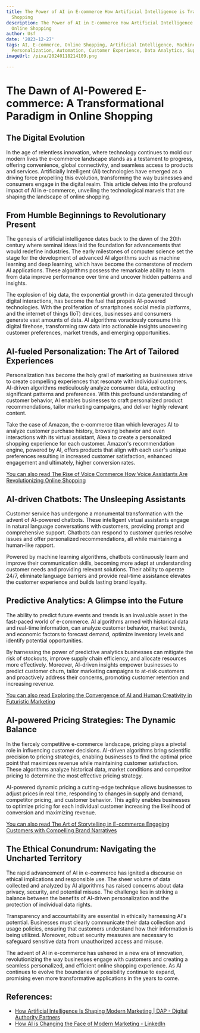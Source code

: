 ```yaml
---
title: The Power of AI in E-commerce How Artificial Intelligence is Transforming Online
  Shopping
description: The Power of AI in E-commerce How Artificial Intelligence is Transforming
  Online Shopping
author: Usf
date: '2023-12-27'
tags: AI, E-commerce, Online Shopping, Artificial Intelligence, Machine Learning,
  Personalization, Automation, Customer Experience, Data Analytics, Supply Chain Management
imageUrl: /pixa/20240118214109.png

---
```

# The Dawn of AI-Powered E-commerce:  A Transformational Paradigm in Online Shopping #

## The Digital  Evolution ##
In the age of relentless innovation, where technology continues to mold our modern  lives the  e-commerce landscape stands  as a testament to progress, offering convenience, global connectivity, and seamless access to products and services. Artificially Intelligent (AI)  technologies have emerged as a driving force propelling this evolution, transforming the way businesses and  consumers engage in the digital realm. This article delves into the  profound impact of AI in  e-commerce, unveiling the technological marvels that are shaping the landscape of online shopping.

##  From Humble Beginnings to Revolutionary Present ##
The genesis of  artificial intelligence dates back to the dawn of the 20th century where seminal ideas laid the  foundation for advancements that would redefine industries. The  early milestones of computer  science set the stage for the development of advanced AI algorithms such as machine learning and deep learning,  which have become the cornerstone of modern AI applications. These algorithms possess the remarkable ability to  learn from data improve performance over time and uncover hidden patterns and  insights.

The explosion of big data, the exponential growth in  data generated through digital interactions, has become the fuel that propels AI-powered technologies. With the proliferation of smartphones social  media platforms, and the internet of things (IoT) devices, businesses and  consumers  generate  vast amounts of data. AI algorithms voraciously consume this digital firehose, transforming raw data into actionable insights uncovering customer preferences, market trends, and emerging opportunities.

## AI-fueled Personalization: The Art of Tailored  Experiences ##
Personalization  has become  the holy grail of marketing as businesses strive to create compelling experiences that  resonate with individual customers.  AI-driven algorithms meticulously analyze consumer data, extracting significant patterns and preferences. With this profound understanding of customer behavior, AI enables  businesses to craft personalized product  recommendations, tailor marketing campaigns, and deliver highly relevant content.

Take the case of Amazon, the e-commerce titan which leverages AI to analyze customer purchase history, browsing behavior and even  interactions with its virtual assistant, Alexa to create a personalized shopping experience for each customer.  Amazon's recommendation engine, powered by AI, offers  products that  align with each user's unique preferences resulting  in increased customer satisfaction, enhanced engagement and ultimately, higher conversion  rates.

[You can also read The  Rise of  Voice Commerce How Voice Assistants Are Revolutionizing Online Shopping](The%20Rise%20of%20Voice%20Commerce%20How%20Voice%20Assistants%20Are%20Revolutionizing%20Online%20Shopping)


##  AI-driven Chatbots: The Unsleeping Assistants ##
Customer service has undergone  a  monumental transformation with the advent  of AI-powered chatbots. These intelligent virtual assistants engage in natural language conversations with customers, providing prompt and comprehensive support. Chatbots can respond to customer queries resolve issues and offer personalized recommendations, all  while  maintaining a human-like rapport.

Powered by machine learning algorithms, chatbots continuously learn and improve their  communication skills, becoming more adept at understanding customer needs and providing relevant solutions. Their ability  to  operate 24/7, eliminate language barriers and provide real-time assistance elevates the customer experience and builds lasting brand loyalty.

## Predictive Analytics: A Glimpse into the Future  ##
The ability to predict future events and trends is an invaluable asset in the  fast-paced world of  e-commerce. AI  algorithms armed with historical data and real-time information, can analyze customer behavior, market trends, and economic factors to forecast demand, optimize inventory levels and  identify potential opportunities.

By harnessing the power of predictive analytics businesses can  mitigate the risk of stockouts, improve  supply chain efficiency, and allocate resources more effectively. Moreover, AI-driven insights empower businesses  to predict customer churn, tailor marketing campaigns to at-risk customers and proactively address their concerns, promoting customer  retention  and increasing revenue.

[You can also read Exploring the Convergence of AI and Human Creativity in Futuristic Marketing](Exploring%20the%20Convergence%20of%20AI%20and%20Human%20Creativity%20in%20Futuristic%20Marketing)


## AI-powered Pricing Strategies: The  Dynamic Balance ##
In the fiercely competitive e-commerce landscape, pricing plays a  pivotal role in influencing customer decisions. AI-driven algorithms bring scientific precision to  pricing strategies, enabling  businesses to find  the optimal price  point that maximizes revenue while maintaining customer satisfaction. These algorithms analyze historical data, market conditions and competitor pricing  to  determine the most effective pricing strategy.

AI-powered dynamic pricing  a cutting-edge technique allows businesses to adjust prices in real time, responding to changes in supply and demand, competitor pricing, and customer behavior. This agility enables businesses to optimize pricing  for each individual customer increasing the likelihood of conversion and maximizing revenue.

[You can also read  The  Art of  Storytelling in E-commerce Engaging Customers with Compelling Brand Narratives](The%20Art%20of%20Storytelling%20in%20E-commerce%20Engaging%20Customers%20with%20Compelling%20Brand%20Narratives)


## The Ethical Conundrum: Navigating the Uncharted Territory ##
The rapid advancement of AI in e-commerce has ignited a discourse on ethical implications and responsible use. The sheer volume of data collected and analyzed by  AI algorithms has raised concerns about  data privacy,  security, and  potential  misuse. The challenge lies in  striking a balance between the benefits  of  AI-driven personalization and the protection of individual data  rights.

Transparency and accountability are essential in ethically harnessing AI's potential. Businesses must clearly communicate their data collection and usage policies, ensuring that customers understand how their  information is  being utilized.  Moreover, robust  security measures are necessary to safeguard sensitive  data from unauthorized access and misuse.

The advent of AI in e-commerce has ushered in a new era of innovation,  revolutionizing the way businesses engage with customers and  creating a seamless personalized, and efficient  online shopping experience. As AI continues to evolve the boundaries of possibility continue to  expand, promising even more transformative applications in the years to come.

## References:
- [How Artificial Intelligence Is Shaping Modern Marketing | DAP - Digital Authority Partners](https://www.digitalauthority.me/resources/artificial-intelligence-marketing/)
- [How AI is Changing the Face of Modern Marketing - LinkedIn](https://www.linkedin.com/pulse/how-ai-changing-face-modern-marketing-scalebuildai?trk=article-ssr-frontend-pulse_more-articles_related-content-card)
